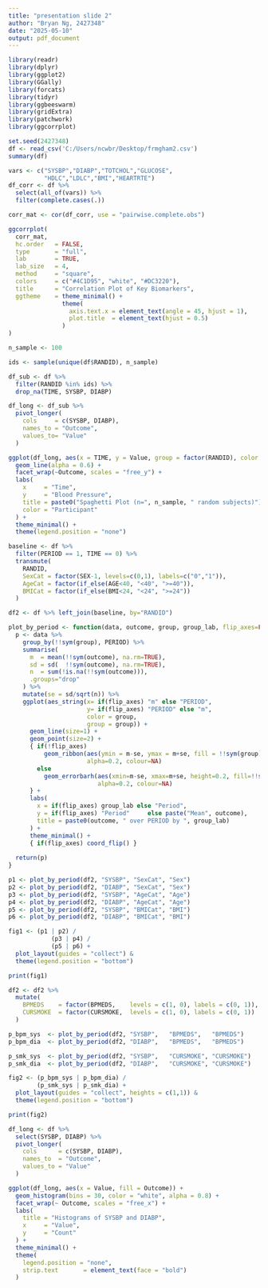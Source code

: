 ---
title: "presentation slide 2"
author: "Bryan Ng, 2427348"
date: "2025-05-10"
output: pdf_document
---

```{r, include=FALSE, warning=FALSE}
library(readr)
library(dplyr)
library(ggplot2)
library(GGally)
library(forcats)
library(tidyr)
library(ggbeeswarm)
library(gridExtra)
library(patchwork)
library(ggcorrplot)
```


```{r, echo=FALSE}
set.seed(2427348)
df <- read_csv('C:/Users/ncwbr/Desktop/frmgham2.csv')
summary(df)
```

```{r, echo=FALSE}
vars <- c("SYSBP","DIABP","TOTCHOL","GLUCOSE",
          "HDLC","LDLC","BMI","HEARTRTE")
df_corr <- df %>% 
  select(all_of(vars)) %>%
  filter(complete.cases(.))

corr_mat <- cor(df_corr, use = "pairwise.complete.obs")

ggcorrplot(
  corr_mat,
  hc.order   = FALSE,       
  type       = "full",      
  lab        = TRUE,        
  lab_size   = 4,           
  method     = "square",    
  colors     = c("#4C1D95", "white", "#DC3220"),
  title      = "Correlation Plot of Key Biomarkers",
  ggtheme    = theme_minimal() +
               theme(
                 axis.text.x = element_text(angle = 45, hjust = 1),
                 plot.title  = element_text(hjust = 0.5)
               )
)
```

```{r, echo=FALSE}
n_sample <- 100

ids <- sample(unique(df$RANDID), n_sample)

df_sub <- df %>%
  filter(RANDID %in% ids) %>%
  drop_na(TIME, SYSBP, DIABP)

df_long <- df_sub %>%
  pivot_longer(
    cols     = c(SYSBP, DIABP),
    names_to = "Outcome",
    values_to= "Value"
  )

ggplot(df_long, aes(x = TIME, y = Value, group = factor(RANDID), color = factor(RANDID))) +
  geom_line(alpha = 0.6) +
  facet_wrap(~Outcome, scales = "free_y") +
  labs(
    x     = "Time",
    y     = "Blood Pressure",
    title = paste0("Spaghetti Plot (n=", n_sample, " random subjects)"),
    color = "Participant"
  ) +
  theme_minimal() +
  theme(legend.position = "none")
```

```{r, echo=FALSE}
baseline <- df %>% 
  filter(PERIOD == 1, TIME == 0) %>%
  transmute(
    RANDID,
    SexCat = factor(SEX-1, levels=c(0,1), labels=c("0","1")),
    AgeCat = factor(if_else(AGE<40, "<40", ">=40")),
    BMICat = factor(if_else(BMI<24, "<24", ">=24"))
  )

df2 <- df %>% left_join(baseline, by="RANDID")

plot_by_period <- function(data, outcome, group, group_lab, flip_axes=FALSE){
  p <- data %>%
    group_by(!!sym(group), PERIOD) %>%
    summarise(
      m  = mean(!!sym(outcome), na.rm=TRUE),
      sd = sd(  !!sym(outcome), na.rm=TRUE),
      n  = sum(!is.na(!!sym(outcome))),
      .groups="drop"
    ) %>%
    mutate(se = sd/sqrt(n)) %>%
    ggplot(aes_string(x= if(flip_axes) "m" else "PERIOD",
                      y= if(flip_axes) "PERIOD" else "m",
                      color = group,
                      group = group)) +
      geom_line(size=1) +
      geom_point(size=2) +
      { if(!flip_axes) 
          geom_ribbon(aes(ymin = m-se, ymax = m+se, fill = !!sym(group)),
                      alpha=0.2, colour=NA) 
        else 
          geom_errorbarh(aes(xmin=m-se, xmax=m+se, height=0.2, fill=!!sym(group)),
                         alpha=0.2, colour=NA)
      } +
      labs(
        x = if(flip_axes) group_lab else "Period",
        y = if(flip_axes) "Period"     else paste("Mean", outcome),
        title = paste0(outcome, " over PERIOD by ", group_lab)
      ) +
      theme_minimal() +
      { if(flip_axes) coord_flip() }
  
  return(p)
}

p1 <- plot_by_period(df2, "SYSBP", "SexCat", "Sex")
p2 <- plot_by_period(df2, "DIABP", "SexCat", "Sex")
p3 <- plot_by_period(df2, "SYSBP", "AgeCat", "Age")
p4 <- plot_by_period(df2, "DIABP", "AgeCat", "Age")
p5 <- plot_by_period(df2, "SYSBP", "BMICat", "BMI")
p6 <- plot_by_period(df2, "DIABP", "BMICat", "BMI")

fig1 <- (p1 | p2) /    
            (p3 | p4) /    
            (p5 | p6) +    
  plot_layout(guides = "collect") &   
  theme(legend.position = "bottom")    

print(fig1)
```

```{r, warning=FALSE, echo=FALSE}
df2 <- df2 %>%
  mutate(
    BPMEDS    = factor(BPMEDS,    levels = c(1, 0), labels = c(0, 1)),
    CURSMOKE  = factor(CURSMOKE,  levels = c(1, 0), labels = c(0, 1))
  )

p_bpm_sys  <- plot_by_period(df2, "SYSBP",   "BPMEDS",   "BPMEDS")
p_bpm_dia  <- plot_by_period(df2, "DIABP",   "BPMEDS",   "BPMEDS")

p_smk_sys  <- plot_by_period(df2, "SYSBP",   "CURSMOKE", "CURSMOKE")
p_smk_dia  <- plot_by_period(df2, "DIABP",   "CURSMOKE", "CURSMOKE")

fig2 <- (p_bpm_sys | p_bpm_dia) /
        (p_smk_sys | p_smk_dia) +
  plot_layout(guides = "collect", heights = c(1,1)) &
  theme(legend.position = "bottom")

print(fig2)
```

```{r, warning=FALSE, echo=FALSE}
df_long <- df %>%
  select(SYSBP, DIABP) %>%
  pivot_longer(
    cols      = c(SYSBP, DIABP),
    names_to  = "Outcome",
    values_to = "Value"
  )

ggplot(df_long, aes(x = Value, fill = Outcome)) +
  geom_histogram(bins = 30, color = "white", alpha = 0.8) +
  facet_wrap(~ Outcome, scales = "free_x") +
  labs(
    title = "Histograms of SYSBP and DIABP",
    x     = "Value",
    y     = "Count"
  ) +
  theme_minimal() +
  theme(
    legend.position = "none",
    strip.text       = element_text(face = "bold")
  )
```

